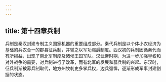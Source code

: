 ```yaml
---
---
---
```

title: 第十四章兵制
---



兵制是秦汉封建专制主义国家机器的重要组成部分。秦代兵制是以个体小农经济为基础的兵农合一的郡县征兵制，并辅之以军功赐爵制度。西汉初的兵制因循秦代而有所损益，出现了南北军制度及诸侯王国军队。汉武帝时期，为进一步加强皇权和对外战争的需要，对兵制进行了改革，而有北军的发展和募兵制的兴起。东汉时，征兵制渐被募兵制取代，地方州牧刺史多掌兵权，边兵强悍，逐渐形成军事封建割据的状态。